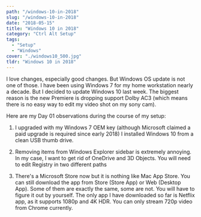 ```yaml
---
path: "/windows-10-in-2018"
slug: "/windows-10-in-2018"
date: "2018-05-15"
title: "Windows 10 in 2018"
category: "Ctrl Alt Setup"
tags:
  - "Setup"
  - "Windows"
cover: "./windows10_500.jpg"
tldr: "Windows 10 in 2018"
---
```


I love changes, especially good changes. But Windows OS update is not one of those. I have been using Windows 7 for my home workstation nearly a decade. But I decided to update Windows 10 last week. The biggest reason is the new Premiere is dropping support Dolby AC3 (which means there is no easy way to edit my video shot on my sony cam).

Here are my Day 01 observations during the course of my setup:

1. I upgraded with my Windows 7 OEM key (although Microsoft claimed a paid upgrade is required since early 2018) I installed Windows 10 from a clean USB thumb drive. 

2. Removing items from Windows Explorer sidebar is extremely annoying. In my case, I want to get rid of OneDrive and 3D Objects. You will need to edit Registry in two different paths

3. There's a Microsoft Store now but it is nothing like Mac App Store. You can still download the app from Store (Store App) or Web (Desktop App). Some of them are exactly the same, some are not. You will have to figure it out by yourself. The only app I have downloaded so far is Netflix app, as it supports 1080p and 4K HDR. You can only stream 720p video from Chrome currently.